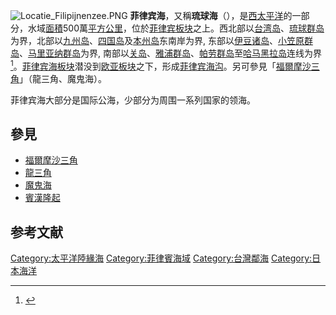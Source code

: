 {{擴充|time=2012-10-23}}
[[File:Locatie_Filipijnenzee.PNG|thumb]]
'''菲律宾海'''，又稱'''琉球海'''（{{lang-en|'''Philippine Sea'''}}），是[[太平洋|西太平洋]]的一部分，水域[[面積|面積]]500萬[[平方公里|平方公里]]，位於[[菲律宾板块|菲律宾板块]]之上。西北部以[[台湾岛|台湾岛]]、[[琉球群岛|琉球群岛]]为界，北部以[[九州岛|九州岛]]、[[四国岛|四国岛]]及[[本州岛|本州岛]]东南岸为界, 东部以[[伊豆诸岛|伊豆诸岛]]、[[小笠原群岛|小笠原群岛]]、[[马里亚纳群岛|马里亚纳群岛]]为界, 南部以[[关岛|关岛]]、[[雅浦群岛|雅浦群岛]]、[[帕劳群岛|帕劳群岛]]至[[哈马黑拉岛|哈马黑拉岛]]连线为界<ref>{{cite journal |last1=王梦霞 |first1=陈心怡 |last2=Mengxia Wang |first2=Xinyi Chen |title=菲律宾海脊索动物多样性评估: 基于OBIS数据库 |journal=生物多样性 |volume=29 |issue=11 |pages=1481–1489 |doi=10.17520/biods.2021085 |url=https://www.biodiversity-science.net/article/2021/1005-0094/1005-0094-29-11-1481.shtml |language=cn |issn=1005-0094}}</ref>。[[菲律宾海板块|菲律宾海板块]]潜没到[[欧亚板块|欧亚板块]]之下，形成[[菲律宾海沟|菲律宾海沟]]。另可參見「[[福爾摩沙三角|福爾摩沙三角]]」（龍三角、魔鬼海）。

菲律宾海大部分是国际公海，少部分为周围一系列国家的领海。

== 參見 ==
{{commons cat|Philippine Sea}}
*[[福爾摩沙三角|福爾摩沙三角]]
*[[龍三角|龍三角]]
*[[魔鬼海|魔鬼海]]
*[[賓漢隆起|賓漢隆起]]

==参考文献==
{{reflist}}

{{臺灣海洋}}
{{List of seas}}
{{asia-geo-stub}}
{{ocean-stub}}
{{coord|display=title}}
{{规范控制}}
[[Category:太平洋陸緣海|Category:太平洋陸緣海]]
[[Category:菲律賓海域|Category:菲律賓海域]]
[[Category:台灣鄰海|Category:台灣鄰海]]
[[Category:日本海洋|Category:日本海洋]]